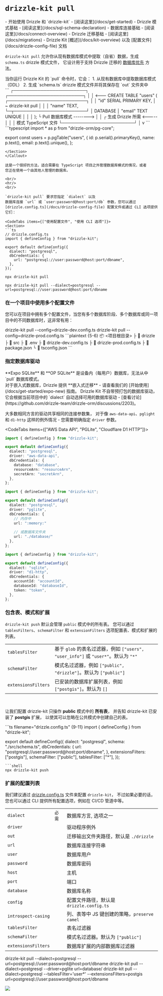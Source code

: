
# `drizzle-kit pull`

<Prerequisites>
  - 开始使用 Drizzle 和 `drizzle-kit` - [阅读这里](/docs/get-started)
  - Drizzle 模式基础 - [阅读这里](/docs/sql-schema-declaration) 
  - 数据库连接基础 - [阅读这里](/docs/connect-overview) 
  - Drizzle 迁移基础 - [阅读这里](/docs/migrations) 
  - Drizzle Kit [概述](/docs/kit-overview) 以及 [配置文件](/docs/drizzle-config-file) 文档
</Prerequisites>

`drizzle-kit pull` 允许你从现有数据库模式中提取（自省）数据，生成 `schema.ts` drizzle 模式文件，
它设计用于支持 Drizzle 迁移的 [数据库优先](/docs/migrations) 方法。

<Callout collapsed="它背后是如何工作的？">
当你运行 Drizzle Kit 的 `pull` 命令时，它会：
1. 从现有数据库中提取数据库模式（DDL）
2. 生成 `schema.ts` drizzle 模式文件并将其保存在 `out` 文件夹中

<Section>
```
                                  ┌────────────────────────┐      ┌─────────────────────────┐ 
                                  │                        │ <---  CREATE TABLE "users" (
┌──────────────────────────┐      │                        │        "id" SERIAL PRIMARY KEY,
│ ~ drizzle-kit pull       │      │                        │        "name" TEXT,
└─┬────────────────────────┘      │        DATABASE        │        "email" TEXT UNIQUE
  │                               │                        │       );
  └ Pull 数据库模式 --------> │                        │
  ┌ 生成 Drizzle 所需       <----- │                        │
  │ 模式 TypeScript 文件        └────────────────────────┘
  │
  v
```
```typescript
import * as p from "drizzle-orm/pg-core";

export const users = p.pgTable("users", {
  id: p.serial().primaryKey(),
  name: p.text(),
  email: p.text().unique(), 
};
```
</Section>
</Callout>

这是一个很好的方法，适合需要在 TypeScript 项目之外管理数据库模式的情况，或者
您正在使用一个由其他人管理的数据库。

<br/>
<hr/>
<br/>

`drizzle-kit pull` 要求您指定 `dialect` 以及
数据库连接 `url` 或 `user:password@host:port/db` 参数，您可以通过
[drizzle.config.ts](/docs/drizzle-config-file) 配置文件或通过 CLI 选项提供它们：

<CodeTabs items={["使用配置文件", "使用 CLI 选项"]}>
<Section>
```ts
// drizzle.config.ts
import { defineConfig } from "drizzle-kit";

export default defineConfig({
  dialect: "postgresql",
  dbCredentials: {
    url: "postgresql://user:password@host:port/dbname",
  },
});
```
```shell
npx drizzle-kit pull
```
</Section>

```shell
npx drizzle-kit pull --dialect=postgresql --url=postgresql://user:password@host:port/dbname
```
</CodeTabs>

### 在一个项目中使用多个配置文件

您可以在项目中拥有多个配置文件，当您有多个数据库阶段、多个数据库或同一项目中的不同数据库时，这非常有用：

<Npx>
  drizzle-kit pull --config=drizzle-dev.config.ts
  drizzle-kit pull --config=drizzle-prod.config.ts
</Npx>
```plaintext {5-6}
📦 <项目根目录>
 ├ 📂 drizzle
 ├ 📂 src
 ├ 📜 .env
 ├ 📜 drizzle-dev.config.ts
 ├ 📜 drizzle-prod.config.ts
 ├ 📜 package.json
 └ 📜 tsconfig.json
```

### 指定数据库驱动
<Callout type="warning">
**Expo SQLite** 和 **OP SQLite** 是设备内（每用户）数据库，无法从中 `pull` 数据库模式。<br/>
对于嵌入式数据库，Drizzle 提供 **嵌入式迁移** - 请查看我们的 [开始使用](/docs/get-started/expo-new) 指南。
</Callout>
Drizzle Kit 不自带预打包的数据库驱动，
它会根据当前项目中的 `dialect` 自动选择可用的数据库驱动 - [查看讨论](https://github.com/drizzle-team/drizzle-orm/discussions/2203)。

大多数相同方言的驱动共享相同的连接参数集，
对于像 `aws-data-api`、`pglight` 和 `d1-http` 这样的例外情况 - 您需要明确指定 `driver` 参数。

<CodeTabs items={["AWS Data API", "PGLite", "Cloudflare D1 HTTP"]}>
```ts {6}
import { defineConfig } from "drizzle-kit";

export default defineConfig({
  dialect: "postgresql",
  driver: "aws-data-api",
  dbCredentials: {
    database: "database",
    resourceArn: "resourceArn",
    secretArn: "secretArn",
  },
};
```
```ts {6}
import { defineConfig } from "drizzle-kit";

export default defineConfig({
  dialect: "postgresql",
  driver: "pglite",
  dbCredentials: {
    // 内存中
    url: ":memory:"
    
    // 或数据库文件夹
    url: "./database/"
  },
};
```
```ts {6}
import { defineConfig } from "drizzle-kit";

export default defineConfig({
  dialect: "sqlite",
  driver: "d1-http",
  dbCredentials: {
    accountId: "accountId",
    databaseId: "databaseId",
    token: "token",
  },
};
```
</CodeTabs>

### 包含表、模式和扩展
`drizzle-kit push` 默认会管理 `public` 模式中的所有表。
您可以通过 `tablesFilters`、`schemaFilter` 和 `extensionFilters` 选项配置表、模式和扩展的列表。

|                     |                                                                                               |
| :------------------ | :-------------------------------------------------------------------------------------------- |
| `tablesFilter`      | 基于 `glob` 的表名过滤器，例如 `["users", "user_info"]` 或 `"user*"`。默认为 `"*"` |
| `schemaFilter`      | 模式名过滤器，例如 `["public", "drizzle"]`。默认为 `["public"]`                    |
| `extensionsFilters` | 已安装的数据库扩展列表，例如 `["postgis"]`。默认为 `[]`                    |
<br/>

让我们配置 drizzle-kit 只操作 **public** 模式中的 **所有表**，
并告知 drizzle-kit 已安装了 **postgis** 扩展， 
以使其可以忽略在公共模式中创建自己的表。

<Section>
```ts filename="drizzle.config.ts" {9-11}
import { defineConfig } from "drizzle-kit";

export default defineConfig({
  dialect: "postgresql",
  schema: "./src/schema.ts",
  dbCredentials: {
    url: "postgresql://user:password@host:port/dbname",
  },
  extensionsFilters: ["postgis"],
  schemaFilter: ["public"],
  tablesFilter: ["*"],
});
```
```shell
npx drizzle-kit push
```
</Section>

### 扩展的配置列表
我们建议通过 [drizzle.config.ts](/docs/drizzle-config-file) 文件来配置 `drizzle-kit`， 
不过如果必要的话，您也可以通过 CLI 提供所有配置选项，例如在 CI/CD 管道中等。

|                     |            |                                                                           |
| :------------------ | :--------- | :------------------------------------------------------------------------ |
| `dialect`           | `必需`     | 数据库方言, 选项之一 <Dialects/>                                      |
| `driver`            |            | 驱动程序例外 <Drivers/>                                             |
| `out`               |            | 迁移输出文件夹路径，默认是 `./drizzle`                     |
| `url`               |            | 数据库连接字符串                                                |
| `user`              |            | 数据库用户                                                             |
| `password`          |            | 数据库密码                                                         |
| `host`              |            | 主机                                                                      |
| `port`              |            | 端口                                                                      |
| `database`          |            | 数据库名称                                                             |
| `config`            |            | 配置文件路径，默认是 `drizzle.config.ts`                          |
| `introspect-casing` |            | 列、表等中 JS 键创建的策略，`preserve` `camel` |
| `tablesFilter`      |            | 表名过滤器                                                         |
| `schemaFilter`      |            | 模式名过滤器。默认为 `["public"]`                                 |
| `extensionsFilters` |            | 数据库扩展的内部数据库过滤器                             |

<Npx>
drizzle-kit pull --dialect=postgresql --url=postgresql://user:password@host:port/dbname
drizzle-kit pull --dialect=postgresql --driver=pglite url=database/
drizzle-kit pull --dialect=postgresql --tablesFilter='user*' --extensionsFilters=postgis url=postgresql://user:password@host:port/dbname
</Npx>

![](@/assets/gifs/introspect_mysql.gif)
